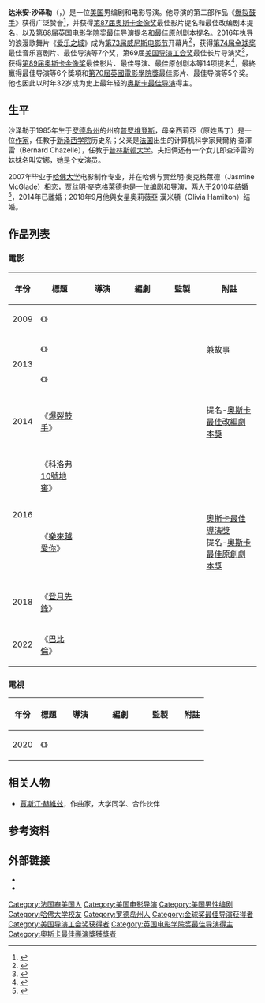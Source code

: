 {{noteTA
|G1=Movie
|G2=Show
|T=zh-hk:戴米恩·查素;zh-cn:达米安·沙泽勒;zh-tw:達米恩·查澤雷;
|1=zh-hk:戴米恩·查素;zh-cn:达米安·沙泽勒;zh-tw:達米恩·查澤雷;
|2=zh-hk:查素;zh-cn:沙泽勒;zh-tw:查澤雷;
}}
{{Infobox actor
|name=達米恩·查澤雷<br>{{small|Damien Chazelle}}
|type=director
|image=Damien Chazelle (cropped).jpg
|caption = 查澤雷在2014年[[多維爾美國電影節|多維爾美國電影節]]
|occupation=[[电影导演|电影导演]]、[[编剧|编剧]]
|birth_date={{birth date and age|1985|1|19}}
|birth_place={{USA}}[[罗德岛州|罗德岛州]]，[[普罗维登斯_(罗德岛州)|普罗维登斯]]
|alma_mater=[[哈佛大学|哈佛大学]]
|spouse=傑思敏·麥克格萊德（2010-2014）<br />奧莉薇亞·漢米頓（2018－）
|parents=伯納德·查澤雷（Bernard Chazelle）<br />西莉亞·查澤雷（Celia Chazelle）
|academyawards = {{awards|最佳導演|2017年|《[[爱乐之城|爱乐之城]]》}}
| goldenglobeawards = '''[[金球獎最佳導演|最佳導演]]'''<br />2016年《[[爱乐之城|爱乐之城]]》<br />'''[[金球獎最佳音樂及喜劇電影|最佳音乐喜剧类影片]]'''<br />2016年 《[[爱乐之城|爱乐之城]]》
| baftaawards = '''[[英国电影学院奖最佳導演|最佳導演]]'''<br />2016年《[[爱乐之城|爱乐之城]]》<br />'''[[英国电影学院奖最佳影片|最佳影片]]'''<br />2016年《[[爱乐之城|爱乐之城]]》
}}

'''达米安·沙泽勒'''（{{lang-en|Damien Chazelle}}，{{bd|1985年|1月19日}}）是一位[[美国|美国]]男编剧和电影导演。他导演的第二部作品《[[爆裂鼓手|爆裂鼓手]]》获得广泛赞誉<ref name="'Metacritic Reviews of Whiplash">{{cite news|title='Metacritic Reviews of "Whiplash"|url=http://www.metacritic.com/movie/whiplash/critic-reviews}}</ref>，并获得[[第87届奥斯卡金像奖|第87届奥斯卡金像奖]]最佳影片提名和最佳改编剧本提名，以及[[第68届英国电影学院奖|第68届英国电影学院奖]]最佳导演提名和最佳原创剧本提名。2016年执导的浪漫歌舞片《[[爱乐之城|爱乐之城]]》成为[[第73届威尼斯电影节|第73届威尼斯电影节]]开幕片<ref >{{cite web|url=http://www.1905.com/news/20160714/1045550.shtml#p7 | language= | title=威尼斯开幕片《爱乐之城》曝预告 风格复古无对白 |publisher=1905电影网 |date=2016-07-14 |accessdate= }}</ref>，获得[[第74届金球奖|第74届金球奖]]最佳音乐喜剧片、最佳导演等7个奖，第69届[[美国导演工会奖|美国导演工会奖]]最佳长片导演奖<ref >{{cite web|url=http://www.1905.com/news/20170205/1154601.shtml#p1 | language= | title=美国导演工会奖:《爱乐之城》导演沙泽勒获大奖 |publisher=1905电影网 |date=2017-02-05 |accessdate= }}</ref>，获得[[第89届奥斯卡金像奖|第89届奥斯卡金像奖]]最佳影片、最佳导演、最佳原创剧本等14项提名<ref >{{cite web|url=http://www.1905.com/news/20170124/1153536.shtml#p1 | language= | title=第89届奥斯卡提名名单 《爱乐之城》14项领跑 |publisher=1905电影网 |date=2017-01-24 |accessdate= }}</ref>，最終赢得最佳导演等6个獎項和[[第70屆英國電影學院獎|第70屆英國電影學院獎]]最佳影片、最佳导演等5个奖。他也因此以时年32岁成为史上最年轻的[[奥斯卡最佳导演|奥斯卡最佳导演]]得主。

==生平==
沙泽勒于1985年生于[[罗德岛州|罗德岛州]]的州府[[普罗维登斯_(罗德岛州)|普罗维登斯]]，母亲西莉亞（原姓馬丁）是一位[[作家|作家]]，任教于[[新泽西学院|新泽西学院]]历史系；父亲是[[法国|法国]]出生的计算机科学家貝爾納·查澤雷（Bernard Chazelle），任教于[[普林斯顿大学|普林斯顿大学]]。夫妇俩还有一个女儿即查泽雷的妹妹名叫安娜，她是个女演员。

2007年毕业于[[哈佛大学|哈佛大学]]电影制作专业，并在哈佛与贾丝明·麥克格萊德（Jasmine McGlade）相恋，贾丝明·麥克格萊德也是一位编剧和导演，两人于2010年结婚<ref>{{cite news|title=Damien Chazelle at IMDB|url=http://www.imdb.com/name/nm3227090/?ref_=ttfc_fc_wr1}}</ref>，2014年已離婚；2018年9月他與女星奧莉薇亞·漢米頓（Olivia Hamilton）结婚。

== 作品列表 ==
=== 電影 ===
{| class="wikitable"
|-
! 年份
! 標題
! width="65"| 導演
! width="65"| 編劇
! width="65"| 監製
! 附註
|-
| 2009
| 《{{link-en|公園長凳上的蓋伊和艾德琳|Guy and Madeline on a Park Bench}}》
| {{yes}}
| {{yes}}
| {{yes}}
| 
|-
| rowspan="2"| 2013
| 《{{link-en|最後大法師2|The Last Exorcism Part II}}》
| {{no}}
| {{yes}}
| {{no}}
| 兼故事
|-
| 《{{link-en|關鍵琴聲|Grand Piano (film)}}》
| {{no}}
| {{yes}}
| {{no}}
| 
|-
| 2014
| 《[[爆裂鼓手|爆裂鼓手]]》
| {{yes}}
| {{yes}}
| {{no}}
| 提名-[[奧斯卡最佳改編劇本獎|奧斯卡最佳改編劇本獎]]
|-
| rowspan="2"| 2016
| 《[[科洛弗10號地窖|科洛弗10號地窖]]》
| {{no}}
| {{yes}}
| {{no}}
| 
|-
| 《[[樂來越愛你|樂來越愛你]]》
| {{yes}}
| {{yes}}
| {{no}}
| [[奧斯卡最佳導演獎|奧斯卡最佳導演獎]]<br>提名-[[奧斯卡最佳原創劇本獎|奧斯卡最佳原創劇本獎]]
|-
| 2018
| 《[[登月先鋒|登月先鋒]]》
| {{yes}}
| {{no}}
| {{yes}}
|
|-
| 2022
| 《[[巴比倫_(電影)|巴比倫]]》
| {{yes}}
| {{yes}}
| {{no}}
| 
|}

=== 電視 ===
{| class="wikitable"
|-
! 年份
! 標題
! width="65"| 導演
! width="65"| 編劇
! width="65"| 監製
! 附註
|-
| 2020
| 《{{link-en|巴黎爵士|The Eddy}}》
| {{yes}}
| {{no}}
| {{yes}}
| 
|}

== 相关人物 ==
*[[賈斯汀·赫維玆|賈斯汀·赫維玆]]，作曲家，大学同学、合作伙伴

==参考资料==
{{reflist}}

==外部链接==
{{commons category|Damien Chazelle}}
*{{IMDb name|3227090}}
*{{douban people|1014996}}

{{Damien Chazelle}}
{{Navboxes
|title = 相关榮譽
|list =
{{奥斯卡最佳导演奖}}
{{金球奖最佳导演}}
{{英国电影学院奖最佳导演}}
{{評論家選擇電影獎最佳導演}}
{{评论家选择电影奖最佳劇本}}
{{金球奖最佳剧本}}
{{導演協會獎最佳導演}}
}}
{{Authority control}}
{{DEFAULTSORT:Chazelle, Damien}}
[[Category:法国裔美国人|Category:法国裔美国人]]
[[Category:美国电影导演|Category:美国电影导演]]
[[Category:美国男性编剧|Category:美国男性编剧]]
[[Category:哈佛大学校友|Category:哈佛大学校友]]
[[Category:罗德岛州人|Category:罗德岛州人]]
[[Category:金球奖最佳导演获得者|Category:金球奖最佳导演获得者]]
[[Category:美国导演工会奖获得者|Category:美国导演工会奖获得者]]
[[Category:英国电影学院奖最佳导演得主|Category:英国电影学院奖最佳导演得主]]
[[Category:奧斯卡最佳導演獎獲獎者|Category:奧斯卡最佳導演獎獲獎者]]